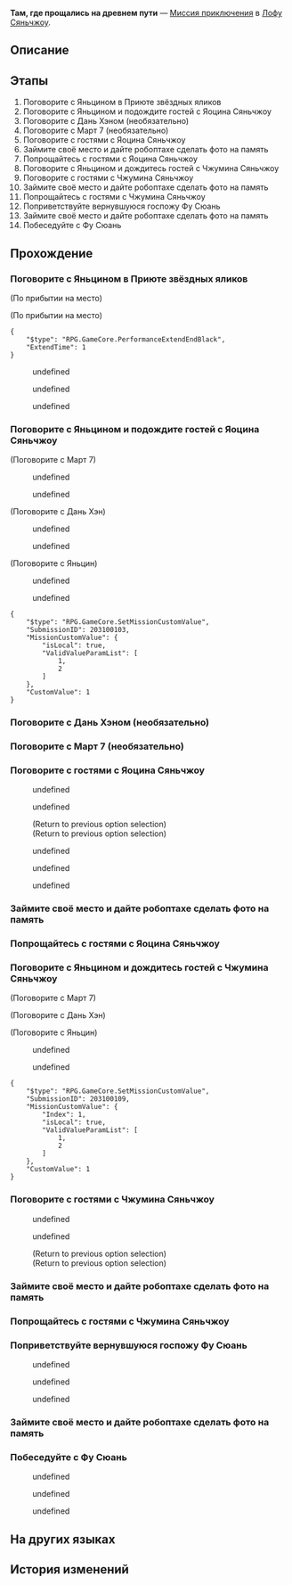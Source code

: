 {{Дополнить|Диалоги.}}
{{Миссия Инфобокс
|id              = 2031001
|Название        = 
|Изображение     = Миссия Освоения Там, где прощались на древнем пути.png
|Тип             = Миссия приключения
|События         = 
|Глава           = 
|Условия         = Завершена [[Миссия приключения]] ''[[Хотя аплодисменты стихли V]]''
|Персонажи       = Дань Хэн; Линша; Март 7; Моцзэ; Первопроходец; Фу Сюань; Фэйсяо; Хуайянь; Цзяоцю; Юньли; Яньцин; Яньцин и Дань Хэн
|СтартЛокация    = Центральная гавань Приюта звёздных яликов
|Мир             = Лофу Сяньчжоу
|Локации         = Центральная гавань Приюта звёздных яликов
|Предыдущая      = Хотя аплодисменты стихли V
|Следующая       = 
|Награды         = Звёздный нефрит*30; Путеводитель путешественника*2; Утраченный кристалл*2; Strale*25; Кредиты*30 000
}}
'''Там, где прощались на древнем пути''' — [[Миссия приключения]] в [[Лофу Сяньчжоу]].

==Описание==
{{Описание|<!--официальное описание из Перекрёстка судеб-->}}

==Этапы==
# Поговорите с Яньцином в Приюте звёздных яликов
# Поговорите с Яньцином и подождите гостей с Яоцина Сяньчжоу
# Поговорите с Дань Хэном (необязательно)
# Поговорите с Март 7 (необязательно)
# Поговорите с гостями с Яоцина Сяньчжоу
# Займите своё место и дайте робоптахе сделать фото на память
# Попрощайтесь с гостями с Яоцина Сяньчжоу
# Поговорите с Яньцином и дождитесь гостей с Чжумина Сяньчжоу
# Поговорите с гостями с Чжумина Сяньчжоу
# Займите своё место и дайте робоптахе сделать фото на память
# Попрощайтесь с гостями с Чжумина Сяньчжоу
# Поприветствуйте вернувшуюся госпожу Фу Сюань
# Займите своё место и дайте робоптахе сделать фото на память
# Побеседуйте с Фу Сюань

==Прохождение==
{{Дополнить}}

{{Диалог Конец}}

===Поговорите с Яньцином в Приюте звёздных яликов===
{{Описание миссии|локация=Центральная гавань Приюта звёздных яликов|Хотя не всё было гладко, Церемония боевых искусств успешно завершилась.<br />Яньцин хочет лично поблагодарить экипаж экспресса. Стоит пойти встретиться с ним.<br />Кстати говоря, он предложил научить Март фехтованию, так что со стороны Звёздного экспресса будет правильно поблагодарить его в ответ.}}
{{Диалог Начало}}
;(По прибытии на место)

;(По прибытии на место)
<pre>{
	"$type": "RPG.GameCore.PerformanceExtendEndBlack",
	"ExtendTime": 1
}</pre>
:{{tx}}
<!--Unknown TalkSentence: 203090001-->
:{{Диалог|Стрелка}} undefined
:<!--Unknown TalkSentence: 203090003-->
:<!--Unknown TalkSentence: 203090004-->
:<!--Unknown TalkSentence: 203090005-->
:<!--Unknown TalkSentence: 203090006-->
:<!--Unknown TalkSentence: 203090007-->
:<!--Unknown TalkSentence: 203090008-->
:<!--Unknown TalkSentence: 203090009-->
:<!--Unknown TalkSentence: 203090010-->
:{{Диалог|Стрелка}} undefined
:<!--Unknown TalkSentence: 203090005-->
:<!--Unknown TalkSentence: 203090006-->
:<!--Unknown TalkSentence: 203090007-->
:<!--Unknown TalkSentence: 203090008-->
:<!--Unknown TalkSentence: 203090009-->
:<!--Unknown TalkSentence: 203090010-->
:{{Диалог|Стрелка}} undefined
:<!--Unknown TalkSentence: 203090007-->
:<!--Unknown TalkSentence: 203090008-->
:<!--Unknown TalkSentence: 203090009-->
:<!--Unknown TalkSentence: 203090010-->
<!--Unknown TalkSentence: 203090007-->
<!--Unknown TalkSentence: 203090008-->
<!--Unknown TalkSentence: 203090009-->
<!--Unknown TalkSentence: 203090010-->
{{Диалог Конец}}

===Поговорите с Яньцином и подождите гостей с Яоцина Сяньчжоу===
{{Описание миссии|локация=Центральная гавань Приюта звёздных яликов|Хотя не всё было гладко, Церемония боевых искусств успешно завершилась.<br />Март предлагает пойти вместе с Яньцином, чтобы попрощаться с гостями с других кораблей Сяньчжоу, и Яньцин выражает схожие желания. Почему бы вам не проводить отбывающих гостей вместе с Яньцином?}}
{{Диалог Начало}}

;(Поговорите с Март 7)
<!--Unknown TalkSentence: 203090201-->
<!--Unknown TalkSentence: 203090202-->
:{{Диалог|Стрелка}} undefined
:{{Диалог|Стрелка}} undefined
<!--Unknown TalkSentence: 203090204-->

;(Поговорите с Дань Хэн)
<!--Unknown TalkSentence: 203090101-->
<!--Unknown TalkSentence: 203090102-->
:{{Диалог|Стрелка}} undefined
:{{Диалог|Стрелка}} undefined
<!--Unknown TalkSentence: 203090104-->
<!--Unknown TalkSentence: 203090107-->

;(Поговорите с Яньцин)
<!--Unknown TalkSentence: 203090301-->
:{{Диалог|Стрелка}} undefined
:{{Диалог|Выход}} undefined
<pre>{
	"$type": "RPG.GameCore.SetMissionCustomValue",
	"SubmissionID": 203100103,
	"MissionCustomValue": {
		"isLocal": true,
		"ValidValueParamList": [
			1,
			2
		]
	},
	"CustomValue": 1
}</pre>

{{Диалог Конец}}

===Поговорите с Дань Хэном (необязательно)===
{{Диалог Начало}}
{{Диалог Конец}}

===Поговорите с Март 7 (необязательно)===
{{Диалог Начало}}
{{Диалог Конец}}

===Поговорите с гостями с Яоцина Сяньчжоу===
{{Описание миссии|локация=Центральная гавань Приюта звёздных яликов|Март предложила пойти вместе с Яньцином, чтобы попрощаться со всеми гостями с других кораблей Сяньчжоу.<br />Генерал Фэйсяо, целитель Цзяоцю и какой-то чудак с перьями... Кхм, в смысле теневой страж Моцзэ... все явились и вели себя учтиво. Они готовятся к возвращению на Яоцин Сяньчжоу. К счастью, вы смогли увидеть их ещё раз перед отлётом.<br />И даже не думай о содовой сое, Март!}}
{{Диалог Начало}}
<!--Unknown TalkSentence: 203090401-->
<!--Unknown TalkSentence: 203090402-->
<!--Unknown TalkSentence: 203090403-->
<!--Unknown TalkSentence: 203090404-->
:{{Диалог|Стрелка}} undefined
:<!--Unknown TalkSentence: 203090417-->
::{{tx}}
:{{Диалог|Стрелка}} undefined
:<!--Unknown TalkSentence: 203090407-->
:<!--Unknown TalkSentence: 203090408-->
:;(Return to previous option selection)
:;(Return to previous option selection)
<!--Unknown TalkSentence: 203091401-->
<!--Unknown TalkSentence: 203091402-->
<!--Unknown TalkSentence: 203091403-->
:{{Диалог|Стрелка}} undefined
:<!--Unknown TalkSentence: 203091405-->
:<!--Unknown TalkSentence: 203091406-->
:<!--Unknown TalkSentence: 203091407-->
:<!--Unknown TalkSentence: 203091408-->
:<!--Unknown TalkSentence: 203091409-->
:<!--Unknown TalkSentence: 203091410-->
:<!--Unknown TalkSentence: 203091411-->
::{{tx}}
:{{Диалог|Стрелка}} undefined
:<!--Unknown TalkSentence: 203091407-->
:<!--Unknown TalkSentence: 203091408-->
:<!--Unknown TalkSentence: 203091409-->
:<!--Unknown TalkSentence: 203091410-->
:<!--Unknown TalkSentence: 203091411-->
::{{tx}}
:{{Диалог|Стрелка}} undefined
:<!--Unknown TalkSentence: 203091410-->
:<!--Unknown TalkSentence: 203091411-->
::{{tx}}
<!--Unknown TalkSentence: 203091410-->
<!--Unknown TalkSentence: 203091411-->
:{{tx}}
{{Диалог Конец}}

===Займите своё место и дайте робоптахе сделать фото на память===
{{Описание миссии|локация=Центральная гавань Приюта звёздных яликов|Март предложила пойти вместе с Яньцином, чтобы попрощаться со всеми гостями с других кораблей Сяньчжоу.<br />Если не знаете, какую позу принять для фото, можно засунуть руку в карман... Тьфу. К чему эти формальности.}}
{{Диалог Начало}}

{{Диалог Конец}}

===Попрощайтесь с гостями с Яоцина Сяньчжоу===
{{Описание миссии|локация=Центральная гавань Приюта звёздных яликов|Март предложила пойти вместе с Яньцином, чтобы попрощаться со всеми гостями с других кораблей Сяньчжоу.<br />Генерал Фэйсяо, целитель Цзяоцю и чудак с перьями... Кхм, в смысле теневой страж Моцзэ... все явились и вели себя учтиво. Они готовятся к возвращению на Яоцин Сяньчжоу. К счастью, вы смогли увидеть их ещё раз перед отлётом.<br />Даже если вас разделяют бескрайние небеса, вы твёрдо верите, что встретитесь снова.}}
{{Диалог Начало}}

{{Диалог Конец}}

===Поговорите с Яньцином и дождитесь гостей с Чжумина Сяньчжоу===
{{Описание миссии|локация=Центральная гавань Приюта звёздных яликов|Март предложила пойти вместе с Яньцином, чтобы попрощаться со всеми гостями с других кораблей Сяньчжоу.<br />Пришло время попрощаться с гостями с Чжумина Сяньчжоу.}}
{{Диалог Начало}}

;(Поговорите с Март 7)
<!--Unknown TalkSentence: 203090701-->

;(Поговорите с Дань Хэн)
<!--Unknown TalkSentence: 203090601-->

;(Поговорите с Яньцин)
<!--Unknown TalkSentence: 203090801-->
:{{Диалог|Стрелка}} undefined
:{{Диалог|Выход}} undefined
<pre>{
	"$type": "RPG.GameCore.SetMissionCustomValue",
	"SubmissionID": 203100109,
	"MissionCustomValue": {
		"Index": 1,
		"isLocal": true,
		"ValidValueParamList": [
			1,
			2
		]
	},
	"CustomValue": 1
}</pre>

{{Диалог Конец}}

===Поговорите с гостями с Чжумина Сяньчжоу===
{{Описание миссии|локация=Центральная гавань Приюта звёздных яликов|Март предложила пойти вместе с Яньцином, чтобы попрощаться со всеми гостями с других кораблей Сяньчжоу.<br />Генерал Хуайянь и госпожа Юньли с Чжумина Сяньчжоу прибыли в порт. Кажется, и госпожа Линша тоже тут... Таких эмоций люди ждут от подобающего прощания.<br />Не забудь свой меч, Яньцин!}}
{{Диалог Начало}}
<!--Unknown TalkSentence: 203090901-->
<!--Unknown TalkSentence: 203090902-->
<!--Unknown TalkSentence: 203090903-->
<!--Unknown TalkSentence: 203090904-->
:{{Диалог|Стрелка}} undefined
:<!--Unknown TalkSentence: 203090914-->
:<!--Unknown TalkSentence: 203090915-->
:<!--Unknown TalkSentence: 203090916-->
:<!--Unknown TalkSentence: 203090917-->
:<!--Unknown TalkSentence: 203090918-->
:<!--Unknown TalkSentence: 203090919-->
:<!--Unknown TalkSentence: 203090920-->
:{{Диалог|Стрелка}} undefined
:<!--Unknown TalkSentence: 203090907-->
:<!--Unknown TalkSentence: 203090908-->
:;(Return to previous option selection)
:;(Return to previous option selection)
<!--Unknown TalkSentence: 203090919-->
<!--Unknown TalkSentence: 203090920-->
{{Диалог Конец}}

===Займите своё место и дайте робоптахе сделать фото на память===
{{Описание миссии|локация=Центральная гавань Приюта звёздных яликов|Март предложила пойти вместе с Яньцином, чтобы попрощаться со всеми гостями с других кораблей Сяньчжоу.<br />Если не знаете, какую позу принять для фото, можно засунуть руку в карман... Тьфу. К чему эти формальности.}}
{{Диалог Начало}}

{{Диалог Конец}}

===Попрощайтесь с гостями с Чжумина Сяньчжоу===
{{Описание миссии|локация=Центральная гавань Приюта звёздных яликов|Март предложила пойти вместе с Яньцином, чтобы попрощаться со всеми гостями с других кораблей Сяньчжоу.<br />Генерал Хуайянь и госпожа Юньли с Чжумина Сяньчжоу прибыли в порт. Кажется, и госпожа Линша тоже тут...<br />Даже если вас разделяют бескрайние небеса, вы твёрдо верите, что встретитесь снова.}}
{{Диалог Начало}}

{{Диалог Конец}}

===Поприветствуйте вернувшуюся госпожу Фу Сюань===
{{Описание миссии|локация=Центральная гавань Приюта звёздных яликов|Угадайте, кто вернулся? Это же Верховная провидица Фу Сюань!<br />Но в самом деле, а кто-то помнил, что Фу Сюань была в командировке?<br />Что ж, похоже, чувство времени вас не подвело. Обязательно поздравьте Фу Сюань с триумфальным возвращением}}
{{Диалог Начало}}
:{{tx}}
<!--Unknown TalkSentence: 203091101-->
:{{Диалог|Стрелка}} undefined
:<!--Unknown TalkSentence: 203091103-->
:<!--Unknown TalkSentence: 203091104-->
:<!--Unknown TalkSentence: 203091105-->
:<!--Unknown TalkSentence: 203091106-->
:<!--Unknown TalkSentence: 203091107-->
:<!--Unknown TalkSentence: 203091108-->
:<!--Unknown TalkSentence: 203091109-->
:<!--Unknown TalkSentence: 203091110-->
:<!--Unknown TalkSentence: 203091111-->
:{{Диалог|Стрелка}} undefined
:<!--Unknown TalkSentence: 203091105-->
:<!--Unknown TalkSentence: 203091106-->
:<!--Unknown TalkSentence: 203091107-->
:<!--Unknown TalkSentence: 203091108-->
:<!--Unknown TalkSentence: 203091109-->
:<!--Unknown TalkSentence: 203091110-->
:<!--Unknown TalkSentence: 203091111-->
:{{Диалог|Стрелка}} undefined
:<!--Unknown TalkSentence: 203091107-->
:<!--Unknown TalkSentence: 203091108-->
:<!--Unknown TalkSentence: 203091109-->
:<!--Unknown TalkSentence: 203091110-->
:<!--Unknown TalkSentence: 203091111-->
<!--Unknown TalkSentence: 203091107-->
<!--Unknown TalkSentence: 203091108-->
<!--Unknown TalkSentence: 203091109-->
<!--Unknown TalkSentence: 203091110-->
<!--Unknown TalkSentence: 203091111-->
{{Диалог Конец}}

===Займите своё место и дайте робоптахе сделать фото на память===
{{Описание миссии|локация=Центральная гавань Приюта звёздных яликов|Угадайте, кто вернулся? Это же Верховная провидица Фу Сюань!<br />Если не знаете, какую позу принять для фото, можно засунуть руку в карман... Тьфу. К чему эти формальности.}}
{{Диалог Начало}}

{{Диалог Конец}}

===Побеседуйте с Фу Сюань===
{{Описание миссии|локация=Центральная гавань Приюта звёздных яликов|Угадайте, кто вернулся? Это же Верховная провидица Фу Сюань!<br />Цинцюэ собиралась встретиться с Фу Сюань? И где она?}}
{{Диалог Начало}}
<!--Unknown TalkSentence: 203091201-->
<!--Unknown TalkSentence: 203091202-->
<!--Unknown TalkSentence: 203091203-->
<!--Unknown TalkSentence: 203091204-->
<!--Unknown TalkSentence: 203091205-->
<!--Unknown TalkSentence: 203091206-->
<!--Unknown TalkSentence: 203091207-->
:{{Диалог|Стрелка}} undefined
:{{Диалог|Стрелка}} undefined
:{{Диалог|Стрелка}} undefined
{{Диалог Конец}}

==На других языках==
{{На других языках
|en   = By Way of Old
|zhs  = 长亭外，古道边
|zht  = 長亭外，古道邊
|ja   = 長亭の外、古道の脇
|ko   = 정자 밖, 옛 길가
|es   = A lo largo del antiguo camino
|fr   = Comme le veut la tradition
|ru   = Там, где прощались на древнем пути
|th   = ศาลาแห่งการร่ำลา
|vi   = Dọc Theo Con Đường Cổ
|de   = An dieser alten Straße
|id   = Di Luar Paviliun, Di Tepi Jalan Kuno
|pt   = Ao Longo do Antigo Caminho
}}

==История изменений==
{{История изменений|2.7}}
